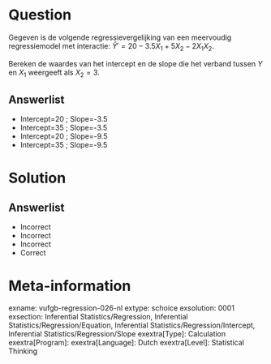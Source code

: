 Question
========

Gegeven is de volgende regressievergelijking van een meervoudig regressiemodel met interactie: $\hat{Y}' = 20-3.5X_{1}+5X_{2}-2X_{1}X_{2}$.

Bereken de waardes van het intercept en de slope die het verband tussen $Y$ en $X_{1}$ weergeeft als $X_{2} = 3$.
  
Answerlist
----------
* Intercept=20 ; Slope=-3.5
* Intercept=35 ; Slope=-3.5
* Intercept=20 ; Slope=-9.5
* Intercept=35 ; Slope=-9.5

Solution
========

Answerlist
----------
* Incorrect
* Incorrect
* Incorrect
* Correct

Meta-information
================
exname: vufgb-regression-026-nl
extype: schoice
exsolution: 0001
exsection: Inferential Statistics/Regression, Inferential Statistics/Regression/Equation, Inferential Statistics/Regression/Intercept, Inferential Statistics/Regression/Slope
exextra[Type]: Calculation
exextra[Program]: 
exextra[Language]: Dutch
exextra[Level]: Statistical Thinking